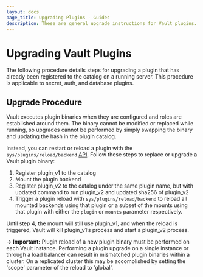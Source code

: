 ```yaml
---
layout: docs
page_title: Upgrading Plugins - Guides
description: These are general upgrade instructions for Vault plugins.
---
```


# Upgrading Vault Plugins

The following procedure details steps for upgrading a plugin that has already
been registered to the catalog on a running server. This procedure is applicable
to secret, auth, and database plugins.

## Upgrade Procedure

Vault executes plugin binaries when they are configured and roles are established
around them. The binary cannot be modified or replaced while running, so
upgrades cannot be performed by simply swapping the binary and updating the hash
in the plugin catalog.

Instead, you can restart or reload a plugin with the
`sys/plugins/reload/backend` [API][plugin_reload_api]. Follow these steps to
replace or upgrade a Vault plugin binary:

1. Register plugin_v1 to the catalog
2. Mount the plugin backend
3. Register plugin_v2 to the catalog under the same plugin name, but with
   updated command to run plugin_v2 and updated sha256 of plugin_v2
4. Trigger a plugin reload with `sys/plugins/reload/backend` to reload all
   mounted backends using that plugin or a subset of the mounts using that plugin
   with either the `plugin` or `mounts` parameter respectively.

Until step 4, the mount will still use plugin_v1, and when the reload is
triggered, Vault will kill plugin_v1’s process and start a plugin_v2 process.

-> **Important:** Plugin reload of a new plugin binary must be
performed on each Vault instance. Performing a plugin upgrade on a single
instance or through a load balancer can result in mismatched
plugin binaries within a cluster. On a replicated cluster this may be accomplished
by setting the 'scope' parameter of the reload to 'global'.

[plugin_reload_api]: /api/system/plugins-reload-backend
